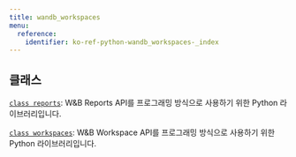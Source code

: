 ```yaml
---
title: wandb_workspaces
menu:
  reference:
    identifier: ko-ref-python-wandb_workspaces-_index
---
```


<Card title="View the source code" href="https://github.com/wandb/wandb-workspaces/blob/main/wandb_workspaces/" icon="github"/>

## 클래스

[`class reports`](./wandb_workspaces/reports): W&B Reports API를 프로그래밍 방식으로 사용하기 위한 Python 라이브러리입니다.

[`class workspaces`](./wandb_workspaces/workspaces): W&B Workspace API를 프로그래밍 방식으로 사용하기 위한 Python 라이브러리입니다.